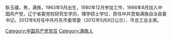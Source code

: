 {{expand|time=2013-05-25T02:20:01+00:00}}
{{unreferenced|time=2013-05-25T02:03:55+00:00}}
耿玉礓，男，满族，1963年5月出生，1980年12月参加工作，1986年8月加入中国共产党，辽宁省委党校研究生学历，理学硕士学位，原任中共宽甸满族自治县委书记。2012年6月任中共丹东市委常委（2012年5月8日公示）、市总工会主席。

[[Category:中国共产党党员|Category:中国共产党党员]]
[[Category:满族人|Category:满族人]]